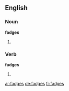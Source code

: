 ==English==

===Noun===
'''fadges'''

# {{plural of|fadge}}

===Verb===
'''fadges'''

# {{en-third-person singular of|fadge}}

[[ar:fadges]]
[[de:fadges]]
[[fr:fadges]]